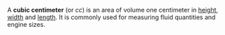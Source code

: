 A '''cubic centimeter''' (or ''cc'') is an area of volume one centimeter in [[height]], [[width]] and [[length]].  It is commonly used for measuring fluid quantities and engine sizes.

{{msg:Measurement_Units}}